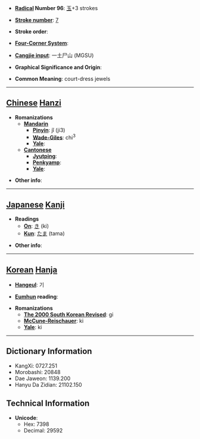 * '''[[Wiktionary:Chinese radical index| Radical]] Number 96''': [[Wiktionary:Chinese radical index 玉|玉]]+3 strokes

* '''[[Wiktionary:Chinese total strokes index|Stroke number]]''': [[Wiktionary:Chinese total strokes index 7|7]]

* '''Stroke order''': 

* '''[[Wiktionary:Chinese four corner index|Four-Corner System]]''': 

* '''[[Wiktionary:Chinese Cangjie index|Cangjie input]]''': 一土尸山 (MGSU)

* '''Graphical Significance and Origin''': 

* '''Common Meaning''': court-dress jewels

----

== [[Chinese]] [[Hanzi]] ==

* '''Romanizations'''
** '''[[Mandarin]]'''
*** '''[[Pinyin]]''': jǐ (ji3)
*** '''[[Wade-Giles]]''': chi<sup>3</sup>
*** '''[[Yale]]''': 
** '''[[Cantonese]]'''
*** '''[[Jyutping]]''':
*** '''[[Penkyamp]]''': 
*** '''[[Yale]]''': 

* '''Other info''': 

----

== [[Japanese]] [[Kanji]] ==

* '''Readings'''
** '''[[On]]''': [[き]] (ki)
** '''[[Kun]]''': [[たま]] (tama)

* '''Other info''':  

----

== [[Korean]] [[Hanja]] ==

* '''[[Hangeul]]''': 기

* '''[[Eumhun]] reading''': 

* '''Romanizations'''
** '''[[The 2000 South Korean Revised Romanization|The 2000 South Korean Revised]]''': gi
** '''[[McCune-Reischauer]]''': ki
** '''[[Yale]]''': ki

----

== Dictionary Information ==

* KangXi: 0727.251
* Morobashi: 20848
* Dae Jaweon: 1139.200
* Hanyu Da Zidian: 21102.150

== Technical Information ==

* '''Unicode''':
** Hex: 7398
** Decimal: 29592